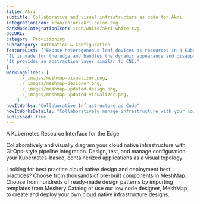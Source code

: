 ```yaml
---
title: Akri  
subtitle: Collaborative and visual infrastructure as code for Akri
integrationIcon: icon/color/akri-color.svg
darkModeIntegrationIcon: icon/white/akri-white.svg
docURL: 
category: Provisioning
subcategory: Automation & Configuration
featureList: ["Expose heterogeneous leaf devices as resources in a Kubernetes cluster",
"It is made for the edge and handles the dynamic appearance and disappearance of leaf devices.",
"It provides an abstraction layer similar to CNI."
]
workingSlides: [
    ../_images/meshmap-visualizer.png,
    ../_images/meshmap-designer.png,
    ../_images/meshmap-updated-design.png, 
    ../_images/meshmap-updated-visualizer.png,
    ]
howItWorks: "Collaborative Infrastructure as Code"
howItWorksDetails: "Collaboratively manage infrastructure with your coworkers synchronously sharing the same designs."
published: true
---
```

<p>
    A Kubernetes Resource Interface for the Edge
</p>
<p>
    Collaboratively and visually diagram your cloud native infrastructure with GitOps-style pipeline integration. Design, test, and manage configuration your Kubernetes-based, containerized applications as a visual topology.
</p>
<p>
    Looking for best practice cloud native design and deployment best practices? Choose from thousands of pre-built components in MeshMap. Choose from hundreds of ready-made design patterns by importing templates from Meshery Catalog or use our low code designer, MeshMap, to create and deploy your own cloud native infrastructure designs.
</p>
